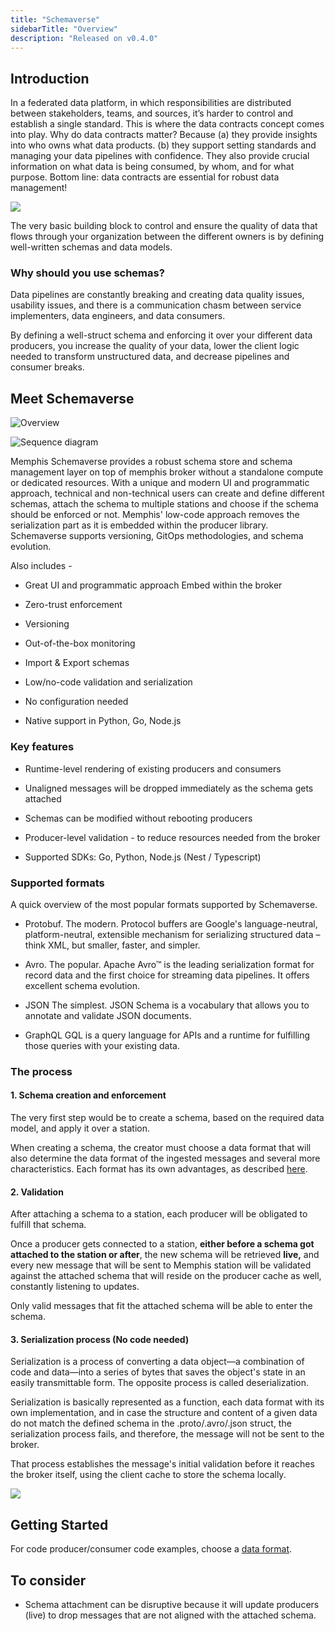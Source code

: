 ```yaml
---
title: "Schemaverse"
sidebarTitle: "Overview"
description: "Released on v0.4.0"
---
```


## Introduction

In a federated data platform, in which responsibilities are distributed between
stakeholders, teams, and sources, it’s harder to control and establish a single
standard. This is where the data contracts concept comes into play. Why do data
contracts matter? Because (a) they provide insights into who owns what data
products. (b) they support setting standards and managing your data pipelines
with confidence. They also provide crucial information on what data is being
consumed, by whom, and for what purpose. Bottom line: data contracts are
essential for robust data management!

![](/images/schema%201.jpeg)

The very basic building block to control and ensure the quality of data that
flows through your organization between the different owners is by defining
well-written schemas and data models.

### Why should you use schemas?

Data pipelines are constantly breaking and creating data quality issues,
usability issues, and there is a communication chasm between service
implementers, data engineers, and data consumers.

By defining a well-struct schema and enforcing it over your different data
producers, you increase the quality of your data, lower the client logic needed
to transform unstructured data, and decrease pipelines and consumer breaks.

## Meet Schemaverse

![Overview](/images/SchemaManagementOverview.jpg)

![Sequence diagram](/images/schemaverse.jpeg)

Memphis Schemaverse provides a robust schema store and schema management layer
on top of memphis broker without a standalone compute or dedicated resources.
With a unique and modern UI and programmatic approach, technical and
non-technical users can create and define different schemas, attach the schema
to multiple stations and choose if the schema should be enforced or not.
Memphis' low-code approach removes the serialization part as it is embedded
within the producer library. Schemaverse supports versioning, GitOps
methodologies, and schema evolution.

Also includes -

- Great UI and programmatic approach Embed within the broker

- Zero-trust enforcement

- Versioning

- Out-of-the-box monitoring

- Import & Export schemas

- Low/no-code validation and serialization

- No configuration needed

- Native support in Python, Go, Node.js

### Key features

- Runtime-level rendering of existing producers and consumers

- Unaligned messages will be dropped immediately as the schema gets attached

- Schemas can be modified without rebooting producers

- Producer-level validation - to reduce resources needed from the broker

- Supported SDKs: Go, Python, Node.js (Nest / Typescript)

### Supported formats

A quick overview of the most popular formats supported by Schemaverse.

- Protobuf. The modern. Protocol buffers are Google's language-neutral,
  platform-neutral, extensible mechanism for serializing structured data – think
  XML, but smaller, faster, and simpler.

- Avro. The popular. Apache Avro™ is the leading serialization format for record
  data and the first choice for streaming data pipelines. It offers excellent
  schema evolution.

- JSON The simplest. JSON Schema is a vocabulary that allows you to annotate and
  validate JSON documents.

- GraphQL GQL is a query language for APIs and a runtime for fulfilling those
  queries with your existing data.

### The process

#### 1\. Schema creation and enforcement

The very first step would be to create a schema, based on the required data
model, and apply it over a station.

When creating a schema, the creator must choose a data format that will also
determine the data format of the ingested messages and several more
characteristics. Each format has its own advantages, as described
[here](/memphis/memphis/schemaverse-schema-management/getting-started).

#### 2\. Validation

After attaching a schema to a station, each producer will be obligated to
fulfill that schema.

Once a producer gets connected to a station, **either before a schema got
attached to the station or after**, the new schema will be retrieved **live,**
and every new message that will be sent to Memphis station will be validated
against the attached schema that will reside on the producer cache as well,
constantly listening to updates.

Only valid messages that fit the attached schema will be able to enter the
schema.

#### 3\. Serialization process (No code needed)

Serialization is a process of converting a data object—a combination of code and
data—into a series of bytes that saves the object's state in an easily
transmittable form. The opposite process is called deserialization.

Serialization is basically represented as a function, each data format with its
own implementation, and in case the structure and content of a given data do not
match the defined schema in the .proto/.avro/.json struct, the serialization
process fails, and therefore, the message will not be sent to the broker.

That process establishes the message's initial validation before it reaches the
broker itself, using the client cache to store the schema locally.

![](https://lh5.googleusercontent.com/9ifhev7freLnIYyD_Y3zmrgZAp9-2Bf8eYsSAps0N_77PblO4eG0LGodJY6C6bBmhCxYDRMocztYK3Sge8WMezMMrZFyODEBOw5YZ2xmB7xqqrkhJcds-f67XqHSXNTydr3PpcI2e09yze32L4h0_kg3CcZAxPepTFtJJ_oStF-myZdomFjy2t7XVxZf)

## Getting Started

For code producer/consumer code examples, choose a
[data format](/memphis/schemaverse/getting-started).

## To consider

- Schema attachment can be disruptive because it will update producers (live) to
  drop messages that are not aligned with the attached schema.
